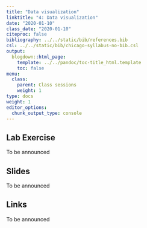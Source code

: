 ```yaml
---
title: "Data visualization"
linktitle: "4: Data visualization"
date: "2020-01-10"
class_date: "2020-01-10"
citeproc: false
bibliography: ../../static/bib/references.bib
csl: ../../static/bib/chicago-syllabus-no-bib.csl
output:
  blogdown::html_page:
    template: ../../pandoc/toc-title_html.template
    toc: false
menu:
  class:
    parent: Class sessions
    weight: 1
type: docs
weight: 1
editor_options: 
  chunk_output_type: console
---
```


## Lab Exercise

To be announced

## Slides

To be announced

## Links

To be announced
